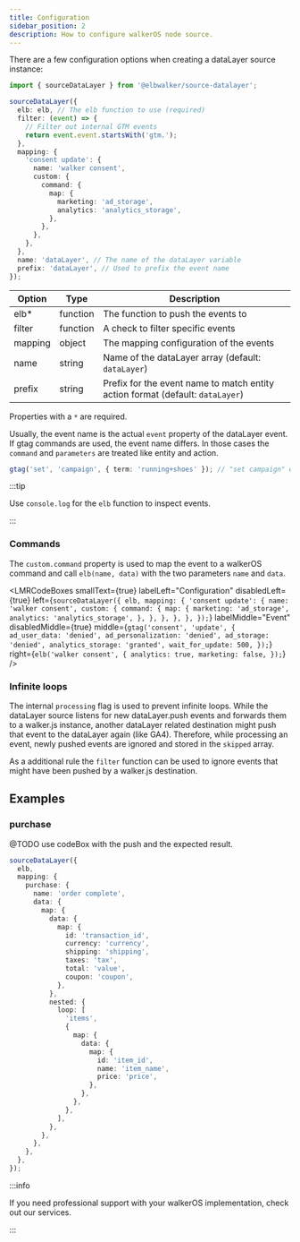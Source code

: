 ```yaml
---
title: Configuration
sidebar_position: 2
description: How to configure walkerOS node source.
---
```



There are a few configuration options when creating a dataLayer source instance:

```ts
import { sourceDataLayer } from '@elbwalker/source-datalayer';

sourceDataLayer({
  elb: elb, // The elb function to use (required)
  filter: (event) => {
    // Filter out internal GTM events
    return event.event.startsWith('gtm.');
  },
  mapping: {
    'consent update': {
      name: 'walker consent',
      custom: {
        command: {
          map: {
            marketing: 'ad_storage',
            analytics: 'analytics_storage',
          },
        },
      },
    },
  },
  name: 'dataLayer', // The name of the dataLayer variable
  prefix: 'dataLayer', // Used to prefix the event name
});
```

| Option  | Type     | Description                                                                                                 |
| ------- | -------- | ----------------------------------------------------------------------------------------------------------- |
| elb\*   | function | The function to push the events to                                                                          |
| filter  | function | A check to filter specific events                                                                           |
| mapping | object   | The&nbsp;<Link to="/docs/destinations/event_mapping#eventconfig">mapping configuration</Link> of the events |
| name    | string   | Name of the dataLayer array (default: `dataLayer`)                                                          |
| prefix  | string   | Prefix for the event name to match entity action format (default: `dataLayer`)                              |

Properties with a `*` are required.

Usually, the event name is the actual `event` property of the dataLayer event.
If&nbsp;<Link to="https://developers.google.com/tag-platform/gtagjs/reference">gtag
commands</Link> are used, the event name differs. In those cases the `command`
and `parameters` are treated like entity and action.

```ts
gtag('set', 'campaign', { term: 'running+shoes' }); // "set campaign" event name
```

:::tip

Use `console.log` for the `elb` function to inspect events.

:::

### Commands

The `custom.command` property is used to map the event to a walkerOS command and
call `elb(name, data)` with the two parameters `name` and `data`.

<LMRCodeBoxes
  smallText={true}
  labelLeft="Configuration"
  disabledLeft={true}
  left={`sourceDataLayer({
    elb,
    mapping: {
      'consent update': {
        name: 'walker consent',
        custom: {
          command: {
            map: {
              marketing: 'ad_storage',
              analytics: 'analytics_storage',
            },
          },
        },
      },
    },
  });`}
  labelMiddle="Event"
  disabledMiddle={true}
  middle={`gtag('consent', 'update', {
    ad_user_data: 'denied',
    ad_personalization: 'denied',
    ad_storage: 'denied',
    analytics_storage: 'granted',
    wait_for_update: 500,
  });`}
  right={`elb('walker consent', {
    analytics: true,
    marketing: false,
  });`}
/>

### Infinite loops

The internal `processing` flag is used to prevent infinite loops. While the
dataLayer source listens for new dataLayer.push events and forwards them to a
walker.js instance, another dataLayer related destination might push that event
to the dataLayer again (like GA4). Therefore, while processing an event, newly
pushed events are ignored and stored in the `skipped` array.

As a additional rule the `filter` function can be used to ignore events that
might have been pushed by a walker.js destination.

## Examples

### purchase

@TODO use codeBox with the push and the expected result.

```ts
sourceDataLayer({
  elb,
  mapping: {
    purchase: {
      name: 'order complete',
      data: {
        map: {
          data: {
            map: {
              id: 'transaction_id',
              currency: 'currency',
              shipping: 'shipping',
              taxes: 'tax',
              total: 'value',
              coupon: 'coupon',
            },
          },
          nested: {
            loop: [
              'items',
              {
                map: {
                  data: {
                    map: {
                      id: 'item_id',
                      name: 'item_name',
                      price: 'price',
                    },
                  },
                },
              },
            ],
          },
        },
      },
    },
  },
});
```

:::info

If you need professional support with your walkerOS implementation, check out
our&nbsp;<Link to="/services">services</Link>.

:::
